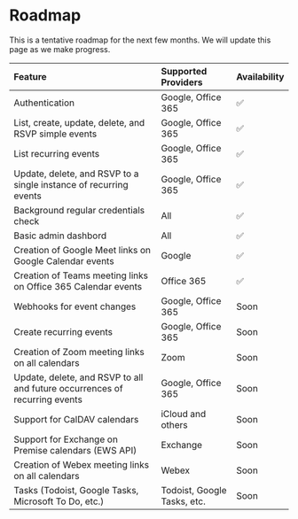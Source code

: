 
# Roadmap

This is a tentative roadmap for the next few months. We will update this page as we make progress.

| Feature                                                                    | Supported Providers         | Availability |
| :------------------------------------------------------------------------- | :-------------------------- | :----------- |
| Authentication                                                             | Google, Office 365          | ✅           |
| List, create, update, delete, and RSVP simple events                       | Google, Office 365          | ✅           |
| List recurring events                                                      | Google, Office 365          | ✅           |
| Update, delete, and RSVP to a single instance of recurring events          | Google, Office 365          | ✅           |
| Background regular credentials check                                       | All                         | ✅           |
| Basic admin dashbord                                                       | All                         | ✅           |
| Creation of Google Meet links on Google Calendar events                    | Google                      | ✅           |
| Creation of Teams meeting links on Office 365 Calendar events              | Office 365                  | ✅           |
| Webhooks for event changes                                                 | Google, Office 365          | Soon         |
| Create recurring events                                                    | Google, Office 365          | Soon         |
| Creation of Zoom meeting links on all calendars                            | Zoom                        | Soon         |
| Update, delete, and RSVP to all and future occurrences of recurring events | Google, Office 365          | Soon         |
| Support for CalDAV calendars                                               | iCloud and others           | Soon         |
| Support for Exchange on Premise calendars (EWS API)                        | Exchange                    | Soon         |
| Creation of Webex meeting links on all calendars                           | Webex                       | Soon         |
| Tasks (Todoist, Google Tasks, Microsoft To Do, etc.)                       | Todoist, Google Tasks, etc. | Soon         |
